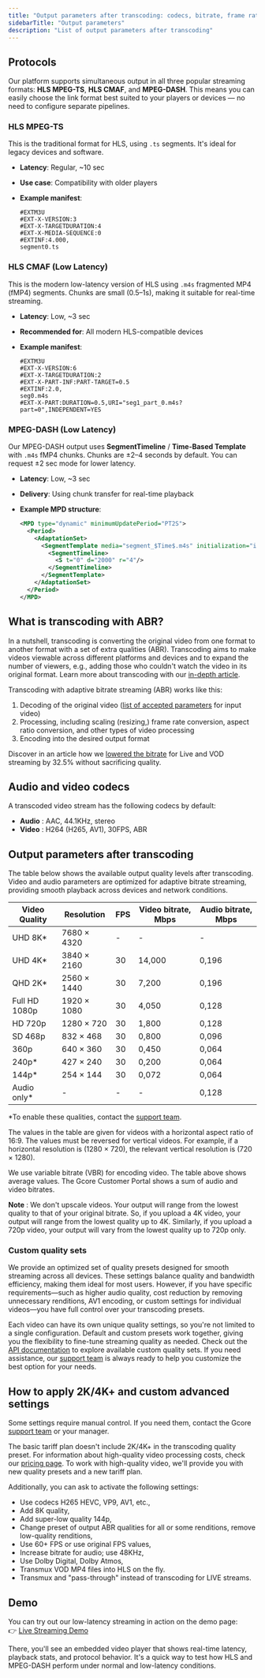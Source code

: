 ```yaml
---
title: "Output parameters after transcoding: codecs, bitrate, frame rate"
sidebarTitle: "Output parameters"
description: "List of output parameters after transcoding"
---
```


## Protocols

Our platform supports simultaneous output in all three popular streaming formats: **HLS MPEG-TS**, **HLS CMAF**, and **MPEG-DASH**. This means you can easily choose the link format best suited to your players or devices — no need to configure separate pipelines.

### HLS MPEG-TS

This is the traditional format for HLS, using `.ts` segments. It's ideal for legacy devices and software.

- **Latency**: Regular, ~10 sec
- **Use case**: Compatibility with older players
- **Example manifest**:

  ```
  #EXTM3U
  #EXT-X-VERSION:3
  #EXT-X-TARGETDURATION:4
  #EXT-X-MEDIA-SEQUENCE:0
  #EXTINF:4.000,
  segment0.ts
  ```

### HLS CMAF (Low Latency)

This is the modern low-latency version of HLS using `.m4s` fragmented MP4 (fMP4) segments. Chunks are small (0.5–1s), making it suitable for real-time streaming.

- **Latency**: Low, ~3 sec
- **Recommended for**: All modern HLS-compatible devices
- **Example manifest**:

  ```
  #EXTM3U
  #EXT-X-VERSION:6
  #EXT-X-TARGETDURATION:2
  #EXT-X-PART-INF:PART-TARGET=0.5
  #EXTINF:2.0,
  seg0.m4s
  #EXT-X-PART:DURATION=0.5,URI="seg1_part_0.m4s?part=0",INDEPENDENT=YES
  ```

### MPEG-DASH (Low Latency)

Our MPEG-DASH output uses **SegmentTimeline** / **Time-Based Template** with `.m4s` fMP4 chunks. Chunks are ±2–4 seconds by default. You can request ±2 sec mode for lower latency.

- **Latency**: Low, ~3 sec
- **Delivery**: Using chunk transfer for real-time playback
- **Example MPD structure**:

  ```xml
  <MPD type="dynamic" minimumUpdatePeriod="PT2S">
    <Period>
      <AdaptationSet>
        <SegmentTemplate media="segment_$Time$.m4s" initialization="init.mp4" duration="2000" startNumber="1">
          <SegmentTimeline>
            <S t="0" d="2000" r="4"/>
          </SegmentTimeline>
        </SegmentTemplate>
      </AdaptationSet>
    </Period>
  </MPD>
  ```

## What is transcoding with ABR?

In a nutshell, transcoding is converting the original video from one format to another format with a set of extra qualities (ABR). Transcoding aims to make videos viewable across different platforms and devices and to expand the number of viewers, e.g., adding those who couldn't watch the video in its original format. Learn more about transcoding with our [in-depth article](https://gcore.com/learning/what-is-transcoding).

Transcoding with adaptive bitrate streaming (ABR) works like this:

1. Decoding of the original video ([list of accepted parameters](/streaming-platform/live-streams-and-videos-protocols-and-codecs/what-initial-parameters-of-your-live-streams-and-videos-we-can-accept) for input video)
2. Processing, including scaling (resizing,) frame rate conversion, aspect ratio conversion, and other types of video processing
3. Encoding into the desired output format

Discover in an article how we [lowered the bitrate](https://gcore.com/blog/how-we-lowered-the-bitrate-for-live-and-vod-streaming-by-32-5-without-sacrificing-quality) for Live and VOD streaming by 32.5% without sacrificing quality.

## Audio and video codecs

A transcoded video stream has the following codecs by default:

- **Audio** : AAC, 44.1KHz, stereo
- **Video** : H264 (H265, AV1), 30FPS, ABR

## Output parameters after transcoding

The table below shows the available output quality levels after transcoding. Video and audio parameters are optimized for adaptive bitrate streaming, providing smooth playback across devices and network conditions.

| **Video Quality** | **Resolution** | **FPS** | **Video bitrate, Mbps** | **Audio bitrate, Mbps** |
| ----------------- | -------------- | ------- | ----------------------- | ----------------------- |
| UHD 8K\*          | 7680 × 4320    | -       | -                       | -                       |
| UHD 4K\*          | 3840 × 2160    | 30      | 14,000                  | 0,196                   |
| QHD 2K\*          | 2560 × 1440    | 30      | 7,200                   | 0,196                   |
| Full HD 1080p     | 1920 × 1080    | 30      | 4,050                   | 0,128                   |
| HD 720p           | 1280 × 720     | 30      | 1,800                   | 0,128                   |
| SD 468p           | 832 × 468      | 30      | 0,800                   | 0,096                   |
| 360p              | 640 × 360      | 30      | 0,450                   | 0,064                   |
| 240p\*            | 427 × 240      | 30      | 0,200                   | 0,064                   |
| 144p\*            | 254 × 144      | 30      | 0,072                   | 0,064                   |
| Audio only\*      | -              | -       | -                       | 0,128                   |

\*To enable these qualities, contact the [support team](mailto:support@gcore.com).

The values in the table are given for videos with a horizontal aspect ratio of 16:9. The values must be reversed for vertical videos. For example, if a horizontal resolution is (1280 × 720), the relevant vertical resolution is (720 × 1280).

We use variable bitrate (VBR) for encoding video. The table above shows average values. The Gcore Customer Portal shows a sum of audio and video bitrates.

**Note** : We don't upscale videos. Your output will range from the lowest quality to that of your original bitrate. So, if you upload a 4K video, your output will range from the lowest quality up to 4K. Similarly, if you upload a 720p video, your output will vary from the lowest quality up to 720p only.

### Custom quality sets

We provide an optimized set of quality presets designed for smooth streaming across all devices. These settings balance quality and bandwidth efficiency, making them ideal for most users. However, if you have specific requirements—such as higher audio quality, cost reduction by removing unnecessary renditions, AV1 encoding, or custom settings for individual videos—you have full control over your transcoding presets.

Each video can have its own unique quality settings, so you're not limited to a single configuration. Default and custom presets work together, giving you the flexibility to fine-tune streaming quality as needed. Check out the [API documentation](https://api.gcore.com/docs/streaming#tag/QualitySets) to explore available custom quality sets. If you need assistance, our [support team](mailto:support@gcore.com) is always ready to help you customize the best option for your needs.

## How to apply 2K/4K\+ and custom advanced settings

Some settings require manual control. If you need them, contact the Gcore [support team](mailto:support@gcore.com) or your manager.

The basic tariff plan doesn't include 2K/4K\+ in the transcoding quality preset. For information about high-quality video processing costs, check our [pricing page](https://gcore.com/pricing/streaming-platform). To work with high-quality video, we'll provide you with new quality presets and a new tariff plan.

Additionally, you can ask to activate the following settings:

- Use codecs H265 HEVC, VP9, AV1, etc.,
- Add 8K quality,
- Add super-low quality 144p,
- Change preset of output ABR qualities for all or some renditions, remove low-quality renditions,
- Use 60\+ FPS or use original FPS values,
- Increase bitrate for audio; use 48KHz,
- Use Dolby Digital, Dolby Atmos,
- Transmux VOD MP4 files into HLS on the fly.
- Transmux and "pass-through" instead of transcoding for LIVE streams.

## Demo

You can try out our low-latency streaming in action on the demo page:\
👉 [Live Streaming Demo](https://gcore.com/streaming-platform/features-demo/low-latency)

There, you'll see an embedded video player that shows real-time latency, playback stats, and protocol behavior. It's a quick way to test how HLS and MPEG-DASH perform under normal and low-latency conditions.

